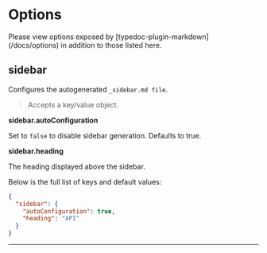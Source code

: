 
# Options

<Callout type="info">
  Please view options exposed by [typedoc-plugin-markdown](/docs/options) in addition to those listed here.
</Callout>

## sidebar

<Callout emoji="💡">Configures the autogenerated `_sidebar.md file`.</Callout>

> Accepts a key/value object.

**sidebar.autoConfiguration**

Set to `false` to disable sidebar generation. Defaults to true.

**sidebar.heading**

The heading displayed above the sidebar.

Below is the full list of keys and default values:


```json filename="typedoc.json"
{
  "sidebar": {
    "autoConfiguration": true,
    "heading": "API"
  }
}

```

___
